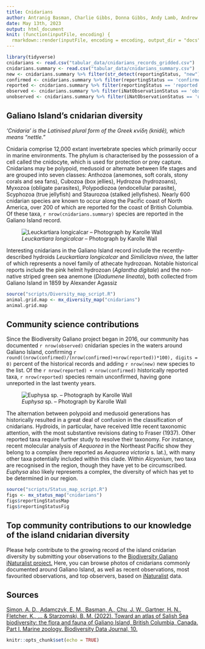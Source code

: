 ```yaml
---
title: Cnidarians
author: Antranig Basman, Charlie Gibbs, Donna Gibbs, Andy Lamb, Andrew Simon
date: May 13th, 2023
output: html_document
knit: (function(inputFile, encoding) {
  rmarkdown::render(inputFile, encoding = encoding, output_dir = "docs") })
---
```


```r
library(tidyverse)
cnidarians <- read.csv("tabular_data/cnidarians_records_gridded.csv")
cnidarians.summary <- read.csv("tabular_data/cnidarians_summary.csv")
new <- cnidarians.summary %>% filter(str_detect(reportingStatus, "new")) 
confirmed <- cnidarians.summary %>% filter(reportingStatus == 'confirmed') 
reported <- cnidarians.summary %>% filter(reportingStatus == 'reported') 
observed <- cnidarians.summary %>% filter(iNatObservationStatus == 'observed') 
unobserved <- cnidarians.summary %>% filter(iNatObservationStatus == 'unobserved') 
```

## Galiano Island's cnidarian diversity

*‘Cnidaria’ is the Latinised plural form of the Greek κνίδη (knidē), which means “nettle.”*

Cnidaria comprise 12,000 extant invertebrate species which primarily occur in marine environments. The phylum is characterised by the possession of a cell called the cnidocyte, which is used for protection or prey capture. Cnidarians may be polypoid, medusoid or alternate between life stages and are grouped into seven classes: Anthozoa (anemones, soft corals, stony corals and sea fans), Cubozoa (box jellies), Hydrozoa (hydrozoans), Myxozoa (obligate parasites), Polypodiozoa (endocellular parasite), Scyphozoa (true jellyfish) and Staurozoa (stalked jellyfishes). Nearly 600 cnidarian species are known to occur along the Pacific coast of North America, over 200 of which are reported for the coast of British Columbia. Of these taxa, `r nrow(cnidarians.summary)` species are reported in the Galiano Island record.

![*Leuckartiara longicalcar* – Photograph by Karolle Wall](media/Leuckartiara_longicalcar_Karolle_Wall.jpg)

Interesting cnidarians in the Galiano Island record include the recently-described hydroids *Leuckartiara longicalcar* and *Similiclava nivea*, the latter of which represents a novel family of athecate hydrozoan. Notable historical reports include the pink helmit hydrozoan (*Aglantha digitale*) and the non-native striped green sea anemone (*Diadumene lineata*), both collected from Galiano Island in 1859 by Alexander Agassiz

```r
source("scripts/Diversity_map_script.R")
animal.grid.map <- mx_diversity_map("cnidarians")
animal.grid.map
```

## Community science contributions

Since the Biodiversity Galiano project began in 2016, our community has documented `r nrow(observed)` cnidarian species in the waters around Galiano Island, confirming `r round((nrow(confirmed)/(nrow(confirmed)+nrow(reported))*100), digits = 0)` percent of the historical records and adding `r nrow(new)` new species to the list. Of the `r nrow(reported) + nrow(confirmed)` historically reported taxa, `r nrow(reported)` species remain unconfirmed, having gone unreported in the last twenty years.

![*Euphysa* sp. – Photograph by Karolle Wall](media/Euphysa_Karolle_Wall.jpg)

The alternation between polypoid and medusoid generations has historically resulted in a great deal of confusion in the classification of cnidarians. Hydroids, in particular, have received little recent taxonomic attention, with the most substantive revisions dating to Fraser (1937). Other reported taxa require further study to resolve their taxonomy. For instance, recent molecular analysis of *Aequorea* in the Northeast Pacific show they belong to a complex (here reported as *Aequorea victoria* s. lat.), with many other taxa potentially included within this clade. Within *Alcyonium*, two taxa are recognised in the region, though they have yet to be circumscribed. *Euphysa* also likely represents a complex, the diversity of which has yet to be determined in our region.

```r
source("scripts/Status_map_script.R")
figs <- mx_status_map("cnidarians")
figs$reportingStatusMap
figs$reportingStatusFig
```

## Top community contributions to our knowledge of the island cnidarian diversity

Please help contribute to the growing record of the island cnidarian diversity by submitting your observations to the [Biodiversity Galiano iNaturalist project.](http://inaturalist.org/projects/biodiversity-galiano-island) Here, you can browse photos of cnidarians commonly documented around Galiano Island, as well as recent observations, most favourited observations, and top observers, based on [iNaturalist](http://inaturalist.org/) data.

<span class="mxcw-nonLeafletPane mxcw-paneName-TopContributions html-widget leaflet"></span>

## Sources

[Simon, A. D., Adamczyk, E. M., Basman, A., Chu, J. W., Gartner, H. N., Fletcher, K., ... & Starzomski, B. M. (2022). Toward an atlas of Salish Sea biodiversity: the flora and fauna of Galiano Island, British Columbia, Canada. Part I. Marine zoology. Biodiversity Data Journal, 10.](https://bdj.pensoft.net/article/76050/)

```r
knitr::opts_chunk$set(echo = TRUE)
```
